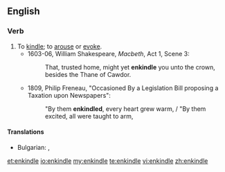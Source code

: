 ==English==

===Verb===
{{en-verb|enkindl|ing}}

# To [[kindle]]; to [[arouse]] or [[evoke]].
#* 1603-06, William Shakespeare, ''Macbeth'', Act 1, Scene 3:
#*: That, trusted home, might yet '''enkindle''' you unto the crown, besides the Thane of Cawdor.
#* 1809, Philip Freneau, "Occasioned By a Legislation Bill proposing a Taxation upon Newspapers":
#*: "By them '''enkindled''', every heart grew warm, / "By them excited, all were taught to arm,

====Translations====
{{trans-top|To [[kindle]]; to [[arouse]] or [[evoke]]}}
* Bulgarian: {{t|bg|запалвам}}, {{t|bg|разпалвам}}
{{trans-mid}}
{{trans-bottom}}

[[et:enkindle]]
[[io:enkindle]]
[[my:enkindle]]
[[te:enkindle]]
[[vi:enkindle]]
[[zh:enkindle]]